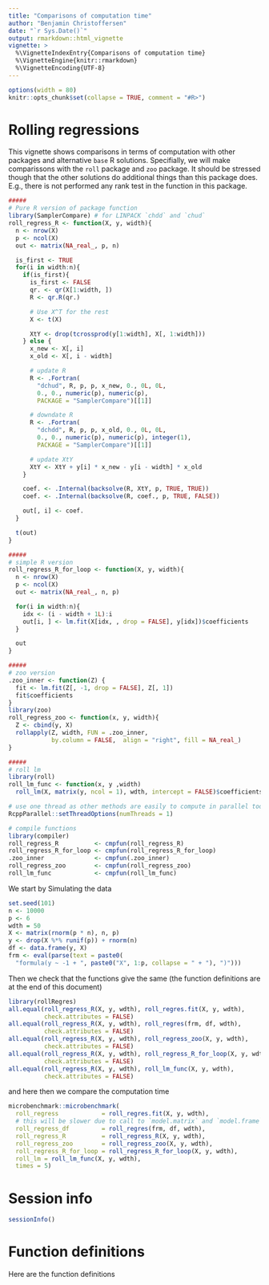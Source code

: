 ```yaml
---
title: "Comparisons of computation time"
author: "Benjamin Christoffersen"
date: "`r Sys.Date()`"
output: rmarkdown::html_vignette
vignette: >
  %\VignetteIndexEntry{Comparisons of computation time}
  %\VignetteEngine{knitr::rmarkdown}
  %\VignetteEncoding{UTF-8}
---
```


```r
options(width = 80)
knitr::opts_chunk$set(collapse = TRUE, comment = "#R>")
```

# Rolling regressions

This vignette shows comparisons in terms of computation with other packages and 
alternative `base` R solutions. Specifially, we will make comparissons with the 
`roll` package and `zoo` package. It should be stressed though that the other 
solutions do additional things than this package does. E.g., there is not 
performed any rank test in the function in this package.

```r
#####
# Pure R version of package function
library(SamplerCompare) # for LINPACK `chdd` and `chud`
roll_regress_R <- function(X, y, width){
  n <- nrow(X)
  p <- ncol(X)
  out <- matrix(NA_real_, p, n)

  is_first <- TRUE
  for(i in width:n){
    if(is_first){
      is_first <- FALSE
      qr. <- qr(X[1:width, ])
      R <- qr.R(qr.)

      # Use X^T for the rest
      X <- t(X)

      XtY <- drop(tcrossprod(y[1:width], X[, 1:width]))
    } else {
      x_new <- X[, i]
      x_old <- X[, i - width]

      # update R 
      R <- .Fortran(
        "dchud", R, p, p, x_new, 0., 0L, 0L, 
        0., 0., numeric(p), numeric(p), 
        PACKAGE = "SamplerCompare")[[1]]

      # downdate R
      R <- .Fortran(
        "dchdd", R, p, p, x_old, 0., 0L, 0L, 
        0., 0., numeric(p), numeric(p), integer(1),
        PACKAGE = "SamplerCompare")[[1]]

      # update XtY
      XtY <- XtY + y[i] * x_new - y[i - width] * x_old
    }

    coef. <- .Internal(backsolve(R, XtY, p, TRUE, TRUE))
    coef. <- .Internal(backsolve(R, coef., p, TRUE, FALSE))

    out[, i] <- coef.
  }

  t(out)
}

#####
# simple R version
roll_regress_R_for_loop <- function(X, y, width){
  n <- nrow(X)
  p <- ncol(X)
  out <- matrix(NA_real_, n, p)

  for(i in width:n){
    idx <- (i - width + 1L):i
    out[i, ] <- lm.fit(X[idx, , drop = FALSE], y[idx])$coefficients
  }

  out
}

#####
# zoo version
.zoo_inner <- function(Z) {
  fit <- lm.fit(Z[, -1, drop = FALSE], Z[, 1])
  fit$coefficients
}
library(zoo)
roll_regress_zoo <- function(x, y, width){
  Z <- cbind(y, X)
  rollapply(Z, width, FUN = .zoo_inner,  
            by.column = FALSE,  align = "right", fill = NA_real_)
}

#####
# roll lm
library(roll)
roll_lm_func <- function(x, y ,width)
  roll_lm(X, matrix(y, ncol = 1), wdth, intercept = FALSE)$coefficients[, -1L]

# use one thread as other methods are easily to compute in parallel too
RcppParallel::setThreadOptions(numThreads = 1)

# compile functions
library(compiler)
roll_regress_R          <- cmpfun(roll_regress_R)
roll_regress_R_for_loop <- cmpfun(roll_regress_R_for_loop)
.zoo_inner              <- cmpfun(.zoo_inner)
roll_regress_zoo        <- cmpfun(roll_regress_zoo)
roll_lm_func            <- cmpfun(roll_lm_func)
```

We start by Simulating the data

```r
set.seed(101)
n <- 10000
p <- 6
wdth = 50
X <- matrix(rnorm(p * n), n, p)
y <- drop(X %*% runif(p)) + rnorm(n)
df <- data.frame(y, X)
frm <- eval(parse(text = paste0(
  "formula(y ~ -1 + ", paste0("X", 1:p, collapse = " + "), ")")))
```

Then we check that the functions give the same (the function definitions are at
the end of this document)

```r
library(rollRegres)
all.equal(roll_regress_R(X, y, wdth), roll_regres.fit(X, y, wdth), 
          check.attributes = FALSE)
all.equal(roll_regress_R(X, y, wdth), roll_regres(frm, df, wdth), 
          check.attributes = FALSE)
all.equal(roll_regress_R(X, y, wdth), roll_regress_zoo(X, y, wdth), 
          check.attributes = FALSE)
all.equal(roll_regress_R(X, y, wdth), roll_regress_R_for_loop(X, y, wdth), 
          check.attributes = FALSE)
all.equal(roll_regress_R(X, y, wdth), roll_lm_func(X, y, wdth), 
          check.attributes = FALSE)
```

and here then we compare the computation time

```r
microbenchmark::microbenchmark(
  roll_regress            = roll_regres.fit(X, y, wdth),
  # this will be slower due to call to `model.matrix` and `model.frame`
  roll_regress_df         = roll_regres(frm, df, wdth),
  roll_regress_R          = roll_regress_R(X, y, wdth),
  roll_regress_zoo        = roll_regress_zoo(X, y, wdth),
  roll_regress_R_for_loop = roll_regress_R_for_loop(X, y, wdth),
  roll_lm = roll_lm_func(X, y, wdth),
  times = 5)
```

# Session info

```r
sessionInfo()
```

# Function definitions

Here are the function definitions

```r
```
